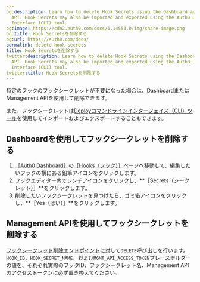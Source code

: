```yaml
---
og:description: Learn how to delete Hook Secrets using the Dashboard and Management
  API. Hook Secrets may also be imported and exported using the Auth0 Deploy Command-Line
  Interface (CLI) tool.
og:image: https://cdn2.auth0.com/docs/1.14553.0/img/share-image.png
og:title: Hook Secretsを削除する
og:url: https://auth0.com/docs/
permalink: delete-hook-secrets
title: Hook Secretsを削除する
twitter:description: Learn how to delete Hook Secrets using the Dashboard and Management
  API. Hook Secrets may also be imported and exported using the Auth0 Deploy Command-Line
  Interface (CLI) tool.
twitter:title: Hook Secretsを削除する
---
```






特定のフックのフックシークレットが不要になった場合は、DashboardまたはManagement APIを使用して削除できます。

また、フックシークレットは[Deployコマンドラインインターフェイス（CLI）ツール](/deploy/deploy-cli-tool)を使用してインポートおよびエクスポートすることもできます。

## Dashboardを使用してフックシークレットを削除する

1. [［Auth0 Dashboard］](%24%7Bmanage_url%7D/)の[［Hooks（フック）］](%24%7Bmanage_url%7D/#/hooks)ページへ移動して、編集したいフックの横にある鉛筆アイコンをクリックします。
2. フックエディター内でレンチアイコンをクリックし、**［Secrets（シークレット）］**をクリックします。
3. 削除したいフックシークレットを見つけたら、ゴミ箱アイコンをクリックし、**［Yes（はい）］**をクリックします。

## Management APIを使用してフックシークレットを削除する

[フックシークレット削除エンドポイント](/api/management/v2/#!/Hooks/delete_secrets)に対して`DELETE`呼び出しを行います。`HOOK_ID`、`HOOK_SECRET_NAME`、および`MGMT_API_ACCESS_TOKEN`プレースホルダーの値を、それぞれ実際のフックID、フックシークレット名、Management APIのアクセストークンに必ず置き換えてください。
